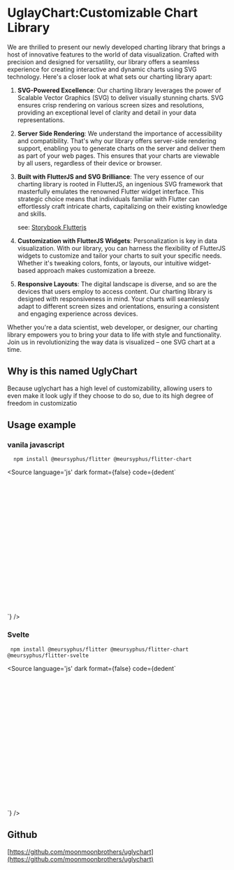 
<Meta title="Introduction" />

# UglayChart:Customizable Chart Library

We are thrilled to present our newly developed charting library that brings a host of innovative features to the world of data visualization. Crafted with precision and designed for versatility, our library offers a seamless experience for creating interactive and dynamic charts using SVG technology. Here's a closer look at what sets our charting library apart:

<div style={{ display: 'flex', justifyContent: 'center' }}>
	<Story of={AreaStories.Spline} />
</div>

1. **SVG-Powered Excellence**: Our charting library leverages the power of Scalable Vector Graphics (SVG) to deliver visually stunning charts. SVG ensures crisp rendering on various screen sizes and resolutions, providing an exceptional level of clarity and detail in your data representations.

2. **Server Side Rendering**: We understand the importance of accessibility and compatibility. That's why our library offers server-side rendering support, enabling you to generate charts on the server and deliver them as part of your web pages. This ensures that your charts are viewable by all users, regardless of their device or browser.

3. **Built with FlutterJS and SVG Brilliance**: The very essence of our charting library is rooted in FlutterJS, an ingenious SVG framework that masterfully emulates the renowned Flutter widget interface. This strategic choice means that individuals familiar with Flutter can effortlessly craft intricate charts, capitalizing on their existing knowledge and skills.

   see: [Storybook Flutterjs](https://637c944f61fbd5154eb3e034-ijxaaherbp.chromatic.com/?path=/docs/introduction--docs)

4. **Customization with FlutterJS Widgets**: Personalization is key in data visualization. With our library, you can harness the flexibility of FlutterJS widgets to customize and tailor your charts to suit your specific needs. Whether it's tweaking colors, fonts, or layouts, our intuitive widget-based approach makes customization a breeze.

<div style={{ display: 'flex', justifyContent: 'center' }}>
	<Story of={BarStories.CustomBar} />
</div>

5. **Responsive Layouts**: The digital landscape is diverse, and so are the devices that users employ to access content. Our charting library is designed with responsiveness in mind. Your charts will seamlessly adapt to different screen sizes and orientations, ensuring a consistent and engaging experience across devices.

Whether you're a data scientist, web developer, or designer, our charting library empowers you to bring your data to life with style and functionality. Join us in revolutionizing the way data is visualized – one SVG chart at a time.

## Why is this named UglyChart

Because uglychart has a high level of customizability,
allowing users to even make it look ugly if they choose to do so, due to its high degree of freedom in customizatio

<div style={{ display: 'flex', justifyContent: 'center' }}>
	<Story of={BarStories.Bonobono} />
</div>

## Usage example

### vanila javascript

```
  npm install @meursyphus/flitter @meursyphus/flitter-chart
```

<Source
 language='js'
 dark
 format={false}
 code={dedent`
 <script>
  const svgElement = document.getElementById('mySvg');
  const runner = new AppRunner({
   // Size is automatically calculated by svgElement size.
   view: svgElement,
   /*
    this is not required if javascript is running on only brower.
    If server sider redering is needed, you should configure below props.
    Third party libraries may be required for window, document, and svgElement running on server side.
   */
   /*
    window: window,
    document: document,
    ssrSize: {width: 600, height: 300},
   */
  });
  const widget = AreaChart({
    //...props
  })
  runner.runApp(widget);
</script>

<svg id="mySvg" style="width: 600px; height: 300px;" />
`} />

### Svelte

```
 npm install @meursyphus/flitter @meursyphus/flitter-chart @meursyphus/flitter-svelte
```

<Source
 language='js'
 dark
 format={false}
 code={dedent`
 <script>
 </script>

<div style="width: 600px; height: 300px;">
	<Widget
		width="100%"
		height="100%"
		widget={AreaChart({
			// ...props
		})}
	/>
</div>
`} />

## Github

[https://github.com/moonmoonbrothers/uglychart](https://github.com/moonmoonbrothers/uglychart)
